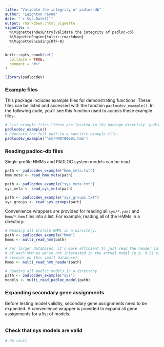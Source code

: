 ```yaml
---
title: "Validate the integrity of padloc-db"
author: "Leighton Payne"
date: "`r Sys.Date()`"
output: rmarkdown::html_vignette
vignette: >
  %\VignetteIndexEntry{Validate the integrity of padloc-db}
  %\VignetteEngine{knitr::rmarkdown}
  %\VignetteEncoding{UTF-8}
---
```


```r
knitr::opts_chunk$set(
  collapse = TRUE,
  comment = "#>"
)
```

```r
library(padlocdev)
```

### Example files

This package includes example files for demonstrating functions. These files
can be listed and accessed with the function `padlocdev_example()`. In the
following code, you'll see this function used to access these example files.

```r
# List example files (these are located in the package directory `padlocdev/inst/exdata/`).
padlocdev_example()
# Generate the full path to a specific example file.
padlocdev_example("hmm/PROT00001.hmm")
```

### Reading padloc-db files

Single profile HMMs and PADLOC system models can be read 

```r
path <- padlocdev_example("hmm_meta.txt")
hmm_meta <- read_hmm_meta(path)

path <- padlocdev_example("sys_meta.txt")
sys_meta <- read_sys_meta(path)

path <- padlocdev_example("sys_groups.txt")
sys_groups <- read_sys_groups(path)
```

Convenience wrappers are provided for reading all `sys/*.yaml` and `hmm/*.hmm` 
files into a list. For example, reading all of the HMMs in a directory:

```r
# Reading all profile HMMs in a directory.
path <- padlocdev_example("hmm")
hmms <- multi_read_hmm(path)

# For larger databases, it's more efficient to just read the header information
# of each HMM as we're not interested in the actual model (e.g. 0.51 vs 0.33 
# seconds on this small database).
hmms <- multi_read_hmm_header(path)

```

```r
# Reading all padloc models in a directory.
path <- padlocdev_example("sys")
models <- multi_read_padloc_model(path)
```

### Expanding secondary gene assignments

Before testing model validity, secondary gene assignments need to be expanded.
A convenience wrapper is provided to expand all gene assignments for a list of
models.

```r



```

### Check that sys models are valid

```r
# do stuff
```


